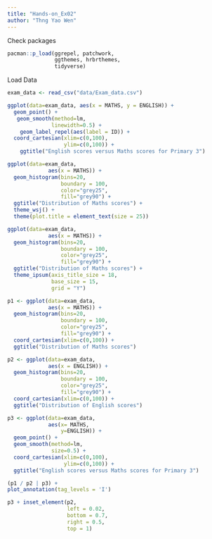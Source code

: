 ```yaml
---
title: "Hands-on_Ex02"
author: "Thng Yao Wen"
---
```


Check packages

```r
pacman::p_load(ggrepel, patchwork, 
               ggthemes, hrbrthemes,
               tidyverse) 
```

Load Data

```r
exam_data <- read_csv("data/Exam_data.csv")
```

```r
ggplot(data=exam_data, aes(x = MATHS, y = ENGLISH)) + 
  geom_point() +
   geom_smooth(method=lm, 
              linewidth=0.5) +
    geom_label_repel(aes(label = ID)) +
  coord_cartesian(xlim=c(0,100),
                  ylim=c(0,100)) +
    ggtitle("English scores versus Maths scores for Primary 3")
```

```r
ggplot(data=exam_data, 
             aes(x = MATHS)) +
  geom_histogram(bins=20, 
                 boundary = 100,
                 color="grey25", 
                 fill="grey90") +
  ggtitle("Distribution of Maths scores") +
  theme_wsj() +
  theme(plot.title = element_text(size = 25))
```

```r
ggplot(data=exam_data, 
             aes(x = MATHS)) +
  geom_histogram(bins=20, 
                 boundary = 100,
                 color="grey25", 
                 fill="grey90") +
  ggtitle("Distribution of Maths scores") +
  theme_ipsum(axis_title_size = 18,
              base_size = 15,
              grid = "Y")
```

```r
p1 <- ggplot(data=exam_data, 
             aes(x = MATHS)) +
  geom_histogram(bins=20, 
                 boundary = 100,
                 color="grey25", 
                 fill="grey90") + 
  coord_cartesian(xlim=c(0,100)) +
  ggtitle("Distribution of Maths scores")
```

```r
p2 <- ggplot(data=exam_data, 
             aes(x = ENGLISH)) +
  geom_histogram(bins=20, 
                 boundary = 100,
                 color="grey25", 
                 fill="grey90") +
  coord_cartesian(xlim=c(0,100)) +
  ggtitle("Distribution of English scores")
```

```r
p3 <- ggplot(data=exam_data, 
             aes(x= MATHS, 
                 y=ENGLISH)) +
  geom_point() +
  geom_smooth(method=lm, 
              size=0.5) +  
  coord_cartesian(xlim=c(0,100),
                  ylim=c(0,100)) +
  ggtitle("English scores versus Maths scores for Primary 3")
```

```r
(p1 / p2 | p3) +
plot_annotation(tag_levels = 'I')
```

```r
p3 + inset_element(p2, 
                   left = 0.02, 
                   bottom = 0.7, 
                   right = 0.5, 
                   top = 1)
```
